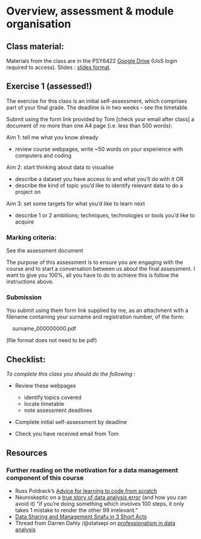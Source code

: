 # Overview, assessment & module organisation

## Class material:
  
Materials from the class are in the PSY6422 [Google Drive](https://drive.google.com/drive/folders/1c0GOBwwbaxiVcyZKr7QKcZOG6i-_d7by?usp=sharing) (UoS login required to access). Slides : [slides format](https://docs.google.com/presentation/d/11RhxENoirsZKCvVPdsPkCdhPQmsNB2rBkeGJCyY1JQk/edit?usp=sharing).

## Exercise 1 (assessed!)

The exercise for this class is an initial self-assessment, which comprises part of your final grade. The deadline is in two weeks - see the timetable.

Submit using the form link provided by Tom [check your email after class] a document of no more than one A4 page (i.e. less than 500 words):

Aim 1: tell me what you know already  

 * review course webpages, write ~50 words on your experience with computers and coding

Aim 2: start thinking about data to visualise  

 * describe a dataset you have access to and what you’ll do with it OR  
 * describe the kind of topic you'd like to identify relevant data to do a project on

Aim 3: set some targets for what you’d like to learn next  

 * describe 1 or 2 ambitions; techniques, technologies or tools you'd like to acquire

### Marking criteria: 

See the assessment document

The purpose of this assessment is to ensure you are engaging with the course and to start a conversation between us about the final assessment. I want to give you 100%, all you have to do to achieve this is follow the instructions above.


### Submission

You submit using them form link supplied by me, as an attachment with a filename containing your surname and registration number, of the form:

|     surname_000000000.pdf

(file format does not need to be pdf)




## Checklist:

*To complete this class you should do the following :*

* Review these webpages
  * identify topics covered
  * locate timetable
  * note assessment deadlines

* Complete initial self-assessment by deadline

* Check you have received email from Tom
  

## Resources

### Further reading on the motivation for a data management component of this course

* Russ Poldrack's [Advice for learning to code from scratch ](http://www.russpoldrack.org/2016/05/advice-for-learning-to-code-from-scratch.html)
* Neuroskeptic on a [true story of data analysis error](http://neuroskeptic.blogspot.com/2011/04/tufnel-effect.html) (and how you can avoid it) "if you're doing something which involves 100 steps, it only takes 1 mistake to render the other 99 irrelevant."
* [Data Sharing and Management Snafu in 3 Short Acts](https://www.youtube.com/watch?v=66oNv_DJuPc)
* Thread from Darren Dahly /\@statsepi on [professionalism in data analysis](https://twitter.com/statsepi/status/1385126000149807105)


